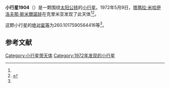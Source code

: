 {{Infobox planet
| bgcolour = #FFFFC0
| name = 1904 Massevitch
| symbol = 
| image = 
| caption = 
| discovery = yes
| discovery_ref = 
| discoverer = [[塔瑪拉·米哈伊洛夫那·斯米爾諾娃|塔瑪拉·米哈伊洛夫那·斯米爾諾娃]]
| discovery_site = [[克里米亚|克里米亚]] 
| discovered = 1972年5月9日
| designations = yes
| mp_name = 
| named_after = 
| alt_names = 1972 JM/ 1949 JH / 1951 XN / 1958 JA / 1962 CE / 1965 YH / 1971 BF
| mp_category = [[主带小行星|主带小行星]]
| orbit_ref = <ref name="a">[http://ssd.jpl.nasa.gov/sbdb.cgi?sstr=1904 1904 Massevitch] {{Wayback|url=http://ssd.jpl.nasa.gov/sbdb.cgi?sstr=1904 |date=20210121063930 }}，小行星數據庫瀏覽器（JPL Small-Body Database Browser）－[[美国国家航空航天局|美国国家航空航天局]]喷气推进实验室</ref>
| epoch = 2456400.5 (2013年4月18日更新)
| aphelion = {{convert|2.94654599948847|AU|km|3|abbr=on|lk=out}}
| perihelion = {{convert|2.542435229724956|AU|km|3|abbr=on}}
| semimajor = {{convert|2.744490614606713|AU|km|3|abbr=on}}
| eccentricity = 0.073622181
| period = 1660.699488 [[日|日]]<br />4.55[[儒略年|儒略年]]
| avg_speed = 
| inclination = 12.8228766108721
| asc_node = 106.5216495910028
| mean_anomaly = 
| arg_peri = 260.1017590564416
| satellites = 
| physical_characteristics = yes
| dimensions = 
| mass = 
| density = 
| surface_grav = 
| escape_velocity = 
| sidereal_day = 
| axial_tilt = 
| pole_ecliptic_lat = 
| pole_ecliptic_lon = 
| albedo = 
| temperatures= 
| temp_name1 = 
| mean_temp_1 = 
| max_temp_1 = 
| temp_name2 = 
| max_temp_2 = 
| spectral_type = 
| abs_magnitude = 260.1017590564416
}}

'''小行星1904'''（{{lang-en|1904 Massevitch}}）是一颗围绕[[太阳|太阳]][[公转|公转]]的[[小行星|小行星]]。1972年5月9日，[[塔瑪拉·米哈伊洛夫那·斯米爾諾娃|塔瑪拉·米哈伊洛夫那·斯米爾諾娃]]在克里米亚发现了此天体<ref name="a" /><ref>{{cite news|title=小行星列表|url=http://cfa-www.harvard.edu/iau/lists/NumberedMPs.txt|accessdate=2013-07-08|newspaper=哈佛大学|archive-date=2008-05-17|archive-url=https://web.archive.org/web/20080517010638/http://cfa-www.harvard.edu/iau/lists/NumberedMPs.txt|dead-url=no}}</ref>。

这颗小行星的[[绝对星等|绝对星等]]为260.1017590564416等<ref name="a" />。

==参考文献==
{{reflist}}
{{Minor Planet Number|[[小行星1903|小行星1903]]|[[小行星1905|小行星1905]]}}

{{小天体}}

[[Category:小行星带天体|Category:小行星带天体]]
[[Category:1972年发现的小行星|Category:1972年发现的小行星]]

{{asteroid-stub}}
